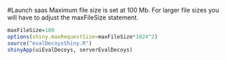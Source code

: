#Launch saas
Maximum file size is set at 100 Mb.
For larger file sizes you will have to adjust the maxFileSize statement.

```{r}
maxFileSize=100
options(shiny.maxRequestSize=maxFileSize*1024^2)
source("evalDecoysShiny.R")
shinyApp(uiEvalDecoys, serverEvalDecoys)
```
